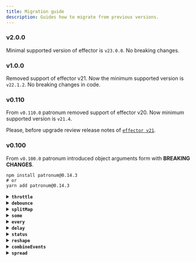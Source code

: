 ```yaml
---
title: Migration guide
description: Guides how to migrate from previous versions.
---
```


### v2.0.0

Minimal supported version of effector is `v23.0.0`.
No breaking changes.

### v1.0.0

Removed support of effector v21. Now the minimum supported version is `v22.1.2`.
No breaking changes in code.

### v0.110

From `v0.110.0` patronum removed support of effector v20. Now minimum supported version is `v21.4`.

Please, before upgrade review release notes of [`effector v21`](https://github.com/effector/effector/releases/tag/effector%4021.0.0).

### v0.100

From `v0.100.0` patronum introduced object arguments form with **BREAKING CHANGES**.

```shell
npm install patronum@0.14.3
# or
yarn add patronum@0.14.3
```

<details>
<summary><strong><code>throttle</code></strong></summary>

```ts
import { throttle } from 'patronum/throttle';
```

#### Previous version `v0.14.x`

```ts
const throttled = throttle(source, timeout);
```

#### Current version `v0.102.x`

```ts
const throttled = throttle({ source, timeout });

// Also you can set target
const throttled2 = createEvent(); // or any unit
throttle({ source, timeout, target: throttled2 });
```

- Wrap `source` and `timeout` arguments to object
- Optionally add `target` parameter

https://github.com/sergeysova/patronum/pull/31

</details>

<details>
<summary><strong><code>debounce</code></strong></summary>

```ts
import { debounce } from 'patronum/debounce';
```

#### Previous version `v0.14.x`

```ts
const debounced = debounce(source, timeout);
```

#### Current version `v0.102.x`

```ts
const debounced = debounce({ source, timeout });

// Also you can set target
const debounced = createEvent(); // or any unit
debounce({ source, timeout, target: debounced });
```

- Wrap `source` and `timeout` arguments to object
- Optionally add `target` parameter

https://github.com/sergeysova/patronum/pull/38

</details>

<details>
<summary><strong><code>splitMap</code></strong></summary>

```ts
import { splitMap } from 'patronum/split-map';
```

#### Previous version `v0.14.x`

```ts
const received = splitMap(nameReceived, {
  firstName: (string) => string.split(' ')[0], // string | undefined
  lastName: (string) => string.split(' ')[1], // string | undefined
});
```

#### Current version `v0.102.x`

```ts
const received = splitMap({
  source: nameReceived,
  cases: {
    firstName: (string) => string.split(' ')[0], // string | undefined
    lastName: (string) => string.split(' ')[1], // string | undefined
  },
});
```

- First argument should be `source`
- Second argument should be `cases`

https://github.com/sergeysova/patronum/pull/41

</details>

<details>
<summary><strong><code>some</code></strong></summary>

```ts
import { some } from 'patronum/some';
```

#### Previous version `v0.14.x`

```ts
const $tooBig = some((size) => size > 800, [$width, $height]);
```

#### Current version `v0.102.x`

```ts
const $tooBig = some({
  predicate: (size) => size > 800,
  stores: [$width, $height],
});
```

- First argument should be `predicate`
- Second argument should be `stores`

https://github.com/sergeysova/patronum/pull/43

</details>

<details>
<summary><strong><code>every</code></strong></summary>

```ts
import { every } from 'patronum/every';
```

#### Previous version `v0.14.x`

```ts
const $result = every(true, [$a, $b, $c]);
const $result = every(() => true, [$a, $b, $c]);
```

#### Current version `v0.102.x`

```ts
const $result = every({ predicate: true, stores: [$a, $b, $c] });
const $result = every({ predicate: () => true, stores: [$a, $b, $c] });
```

- First argument should be `predicate`
- Second argument should be `stores`

https://github.com/sergeysova/patronum/pull/50

</details>

<details>
<summary><strong><code>delay</code></strong></summary>

```ts
import { delay } from 'patronum/delay';
```

#### Previous version `v0.14.x`

```ts
const delayed = delay(unit, 100);
const logDelayed = delay(unit, { time: (payload) => 100 });
```

#### Current version `v0.102.x`

```ts
const delayed = delay({
  source: unit,
  timeout: 100,
});

const delayed = delay({
  source: unit,
  timeout: (payload) => 100,
});

const delayed = delay({
  source: unit,
  timeout: $timeout,
});
```

- First argument should be `source`
- Second argument should be `timeout`
- `time` property from second argument should be `timeout`
- `timeout` can be `Store<number>`

https://github.com/sergeysova/patronum/pull/51

</details>

<details>
<summary><strong><code>status</code></strong></summary>

```ts
import { status } from 'patronum/status';
```

#### Previous version `v0.14.x`

```ts
const $status = status(effect, 'initial');
```

#### Current version `v0.102.x`

```ts
const $status = status({ effect, defaultValue: 'initial' });
```

- First argument should be `effect` in object
- Second argument should be `defaultValue` and can be optional

https://github.com/sergeysova/patronum/pull/55

</details>

<details>
<summary><strong><code>reshape</code></strong></summary>

```ts
import { reshape } from 'patronum/reshape';
```

#### Previous version `v0.14.x`

```ts
const parts = reshape($original, {
  length: (string) => string.length,
  first: (string) => string.split(' ')[0] || '',
  second: (string) => string.split(' ')[1] || '',
});
```

#### Current version `v0.102.x`

```ts
const parts = reshape({
  source: $original,
  shape: {
    length: (string) => string.length,
    first: (string) => string.split(' ')[0] || '',
    second: (string) => string.split(' ')[1] || '',
  },
});
```

- First argument should be `source`
- Second argument should be `shape`

https://github.com/sergeysova/patronum/pull/57

</details>

<details>
<summary><strong><code>combineEvents</code></strong></summary>

```ts
import { combineEvents } from 'patronum/combine-events';
```

#### Previous version `v0.14.x`

```ts
const target = combineEvents([first, second, third]);
const target = combineEvents({
  key1: event1,
  key2: event2,
});
```

#### Current version `v0.102.x`

```ts
const target = combineEvents({ events: [first, second, third] });
const target = combineEvents({
  events: {
    key1: event1,
    key2: event2,
  },
});
```

- Assign first argument to property `events` in object

https://github.com/sergeysova/patronum/pull/58

</details>

<details>
<summary><strong><code>spread</code></strong></summary>

```ts
import { spread } from 'patronum/spread';
```

#### Previous version `v0.14.x`

```ts
spread(formReceived, {
  first: $first,
  last: $last,
});

const source = spread({
  first: $first,
  last: $last,
});
```

#### Current version `v0.102.x`

```ts
spread({
  source: formReceived,
  targets: {
    first: $first,
    last: $last,
  },
});

const source = spread({
  targets: {
    first: $first,
    last: $last,
  },
});
```

1. If you have two arguments:

- First argument should be `source` in object
- Second argument should be `targets`

1. If only one argument:

- Wrap it to object and assign to `targets`

https://github.com/sergeysova/patronum/pull/61

</details>
